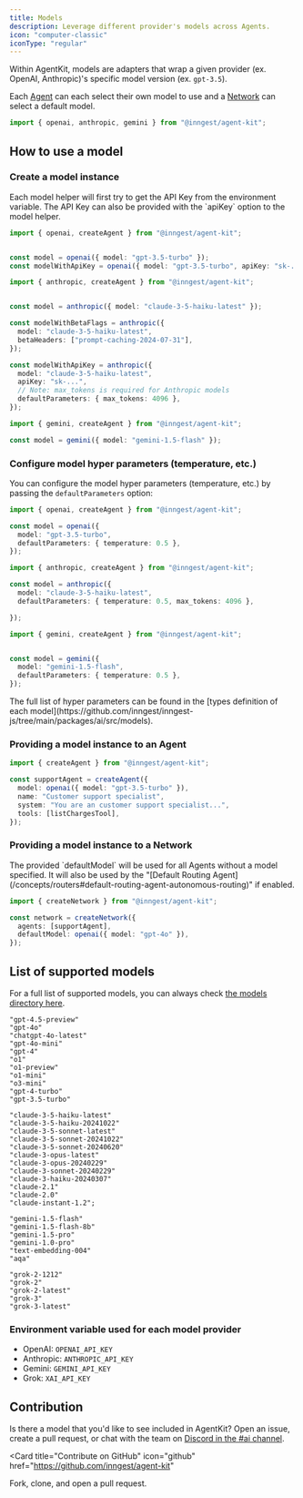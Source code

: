 ```yaml
---
title: Models
description: Leverage different provider's models across Agents.
icon: "computer-classic"
iconType: "regular"
---
```


Within AgentKit, models are adapters that wrap a given provider (ex. OpenAI, Anthropic)'s specific model version (ex. `gpt-3.5`).

Each [Agent](/concepts/agents) can each select their own model to use and a [Network](/concepts/networks) can select a default model.

```ts
import { openai, anthropic, gemini } from "@inngest/agent-kit";
```

## How to use a model

### Create a model instance

<Info>
  Each model helper will first try to get the API Key from the environment
  variable. The API Key can also be provided with the `apiKey` option to the
  model helper.
</Info>

<CodeGroup>

```ts OpenAI
import { openai, createAgent } from "@inngest/agent-kit";


const model = openai({ model: "gpt-3.5-turbo" });
const modelWithApiKey = openai({ model: "gpt-3.5-turbo", apiKey: "sk-..." });

```

```ts Anthropic
import { anthropic, createAgent } from "@inngest/agent-kit";


const model = anthropic({ model: "claude-3-5-haiku-latest" });

const modelWithBetaFlags = anthropic({
  model: "claude-3-5-haiku-latest",
  betaHeaders: ["prompt-caching-2024-07-31"],
});

const modelWithApiKey = anthropic({
  model: "claude-3-5-haiku-latest",
  apiKey: "sk-...",
  // Note: max_tokens is required for Anthropic models
  defaultParameters: { max_tokens: 4096 },
});
```

```ts Gemini
import { gemini, createAgent } from "@inngest/agent-kit";

const model = gemini({ model: "gemini-1.5-flash" });
```

</CodeGroup>

### Configure model hyper parameters (temperature, etc.)

You can configure the model hyper parameters (temperature, etc.) by passing the `defaultParameters` option:

<CodeGroup>

```ts OpenAI
import { openai, createAgent } from "@inngest/agent-kit";

const model = openai({
  model: "gpt-3.5-turbo",
  defaultParameters: { temperature: 0.5 },
});
```

```ts Anthropic
import { anthropic, createAgent } from "@inngest/agent-kit";

const model = anthropic({
  model: "claude-3-5-haiku-latest",
  defaultParameters: { temperature: 0.5, max_tokens: 4096 },

});
```

```ts Gemini
import { gemini, createAgent } from "@inngest/agent-kit";


const model = gemini({
  model: "gemini-1.5-flash",
  defaultParameters: { temperature: 0.5 },
});
```

</CodeGroup>

<Info>
  The full list of hyper parameters can be found in the [types definition of
  each
  model](https://github.com/inngest/inngest-js/tree/main/packages/ai/src/models).
</Info>

### Providing a model instance to an Agent

```ts
import { createAgent } from "@inngest/agent-kit";

const supportAgent = createAgent({
  model: openai({ model: "gpt-3.5-turbo" }),
  name: "Customer support specialist",
  system: "You are an customer support specialist...",
  tools: [listChargesTool],
});
```

### Providing a model instance to a Network

<Info>
  The provided `defaultModel` will be used for all Agents without a model
  specified. It will also be used by the "[Default Routing
  Agent](/concepts/routers#default-routing-agent-autonomous-routing)" if
  enabled.
</Info>

```ts
import { createNetwork } from "@inngest/agent-kit";

const network = createNetwork({
  agents: [supportAgent],
  defaultModel: openai({ model: "gpt-4o" }),
});
```

## List of supported models

For a full list of supported models, you can always check [the models directory here](https://github.com/inngest/inngest-js/tree/main/packages/ai/src/models).

<CodeGroup>

```plaintext OpenAI
"gpt-4.5-preview"
"gpt-4o"
"chatgpt-4o-latest"
"gpt-4o-mini"
"gpt-4"
"o1"
"o1-preview"
"o1-mini"
"o3-mini"
"gpt-4-turbo"
"gpt-3.5-turbo"
```

```plaintext Anthropic
"claude-3-5-haiku-latest"
"claude-3-5-haiku-20241022"
"claude-3-5-sonnet-latest"
"claude-3-5-sonnet-20241022"
"claude-3-5-sonnet-20240620"
"claude-3-opus-latest"
"claude-3-opus-20240229"
"claude-3-sonnet-20240229"
"claude-3-haiku-20240307"
"claude-2.1"
"claude-2.0"
"claude-instant-1.2";
```

```plaintext Gemini
"gemini-1.5-flash"
"gemini-1.5-flash-8b"
"gemini-1.5-pro"
"gemini-1.0-pro"
"text-embedding-004"
"aqa"
```

```plaintext Grok
"grok-2-1212"
"grok-2"
"grok-2-latest"
"grok-3"
"grok-3-latest"
```

</CodeGroup>

### Environment variable used for each model provider

- OpenAI: `OPENAI_API_KEY`
- Anthropic: `ANTHROPIC_API_KEY`
- Gemini: `GEMINI_API_KEY`
- Grok: `XAI_API_KEY`

## Contribution

Is there a model that you'd like to see included in AgentKit? Open an issue, create a pull request, or chat with the team on [Discord in the #ai channel](https://www.inngest.com/community).

<Card
  title="Contribute on GitHub"
  icon="github"
  href="https://github.com/inngest/agent-kit"
>
  Fork, clone, and open a pull request.
</Card>

